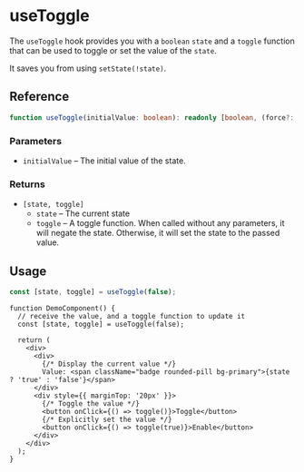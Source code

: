 
<Meta title="hooks/useToggle" />

# useToggle

The `useToggle` hook provides you with a `boolean` `state` and a `toggle` function that can be used
to toggle or set the value of the `state`.

It saves you from using `setState(!state)`.

## Reference

```ts
function useToggle(initialValue: boolean): readonly [boolean, (force?: boolean) => void];
```

### Parameters

- `initialValue` – The initial value of the state.

### Returns

- `[state, toggle]`
  - `state` – The current state
  - `toggle` – A toggle function. When called without any parameters, it will negate the state.
    Otherwise, it will set the state to the passed value.

## Usage

```ts
const [state, toggle] = useToggle(false);
```

```tsx
function DemoComponent() {
  // receive the value, and a toggle function to update it
  const [state, toggle] = useToggle(false);

  return (
    <div>
      <div>
        {/* Display the current value */}
        Value: <span className="badge rounded-pill bg-primary">{state ? 'true' : 'false'}</span>
      </div>
      <div style={{ marginTop: '20px' }}>
        {/* Toggle the value */}
        <button onClick={() => toggle()}>Toggle</button>
        {/* Explicitly set the value */}
        <button onClick={() => toggle(true)}>Enable</button>
      </div>
    </div>
  );
}
```
